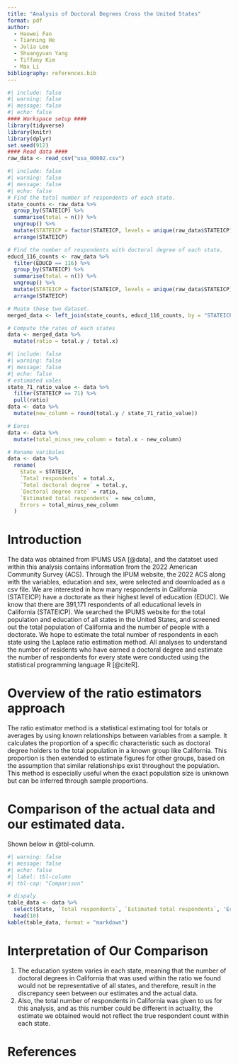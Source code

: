```yaml
---
title: "Analysis of Doctoral Degrees Cross the United States"
format: pdf
author: 
  - Haowei Fan
  - Tianning He
  - Julia Lee
  - Shuangyuan Yang
  - Tiffany Kim
  - Max Li
bibliography: references.bib
---
```


```r
#| include: false
#| warning: false
#| message: false
#| echo: false
#### Workspace setup ####
library(tidyverse)
library(knitr)
library(dplyr)
set.seed(912)
#### Read data ####
raw_data <- read_csv("usa_00002.csv")
```

```r
#| include: false
#| warning: false
#| message: false
#| echo: false
# Find the total number of respondents of each state.
state_counts <- raw_data %>%
  group_by(STATEICP) %>%
  summarise(total = n()) %>%
  ungroup() %>%
  mutate(STATEICP = factor(STATEICP, levels = unique(raw_data$STATEICP))) %>%
  arrange(STATEICP)

# Find the number of respondents with doctoral degree of each state.
educd_116_counts <- raw_data %>%
  filter(EDUCD == 116) %>%
  group_by(STATEICP) %>%
  summarise(total = n()) %>%
  ungroup() %>%
  mutate(STATEICP = factor(STATEICP, levels = unique(raw_data$STATEICP))) %>%
  arrange(STATEICP)

# Muate these two dataset.
merged_data <- left_join(state_counts, educd_116_counts, by = "STATEICP")

# Compute the rates of each states
data <- merged_data %>%
  mutate(ratio = total.y / total.x)
```

```r
#| include: false
#| warning: false
#| message: false
#| echo: false
# estimated vales
state_71_ratio_value <- data %>%
  filter(STATEICP == 71) %>%
  pull(ratio)
data <- data %>%
  mutate(new_column = round(total.y / state_71_ratio_value))

# Eoros
data <- data %>%
  mutate(total_minus_new_column = total.x - new_column)

# Rename varibales
data <- data %>%
  rename(
    State = STATEICP,
    `Total respondents` = total.x,
    `Total doctoral degree` = total.y,
    `Doctoral degree rate` = ratio,
    `Estimated total respondents` = new_column,
    Errors = total_minus_new_column
  )

```

# Introduction
The data was obtained from IPUMS USA [@data], and the datatset used within this analysis contains information from the 2022 American Community  Survey (ACS). Through the IPUM website, the 2022 ACS along with the variables, education and sex, were selected and downloaded as a csv file. We are interested in how many respondents in California (STATEICP) have a doctorate as their highest level of education (EDUC). We know that there are 391,171 respondents of all educational levels in California (STATEICP). We searched the IPUMS website for the total population and education of all states in the United States, and screened out the total population of California and the number of people with a doctorate. We hope to estimate the total number of respondents in each state using the Laplace ratio estimation method. All analyses to understand the number of residents who have earned a doctoral degree and estimate the number of respondents for every state were conducted using the statistical programming language R [@citeR].

# Overview of the ratio estimators approach

The ratio estimator method is a statistical estimating tool for totals or averages by using known relationships between variables from a sample. It calculates the proportion of a specific characteristic such as doctoral degree holders to the total population in a known group like California. This proportion is then extended to estimate figures for other groups, based on the assumption that similar relationships exist throughout the population. This method is especially useful when the exact population size is unknown but can be inferred through sample proportions.

# Comparison of the actual data and our estimated data.

Shown below in @tbl-column.

```r
#| warning: false
#| message: false
#| echo: false
#| label: tbl-column
#| tbl-cap: "Comparison"

# dispaly
table_data <- data %>%
  select(State, `Total respondents`, `Estimated total respondents`, 'Errors') %>%
  head(10)
kable(table_data, format = "markdown")
```

# Interpretation of Our Comparison

1. The education system varies in each state, meaning that the number of doctoral degrees in California that was used within the ratio we found would not be representative of all states, and therefore, result in the discrepancy seen between our estimates and the actual data.
2. Also, the total number of respondents in California was given to us for this analysis, and as this number could be different in actuality, the estimate we obtained would not reflect the true respondent count within each state. 

\newpage

# References